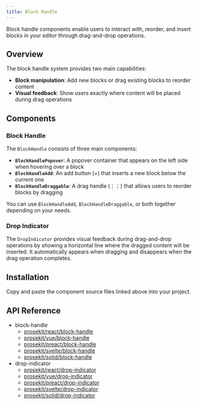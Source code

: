 ```yaml
---
title: Block Handle
---
```



Block handle components enable users to interact with, reorder, and insert blocks in your editor through drag-and-drop operations.

<Demo story="block-handle" />

## Overview

The block handle system provides two main capabilities:
- **Block manipulation**: Add new blocks or drag existing blocks to reorder content
- **Visual feedback**: Show users exactly where content will be placed during drag operations

## Components

### Block Handle

The `BlockHandle` consists of three main components:

- **`BlockHandlePopover`**: A popover container that appears on the left side when hovering over a block
- **`BlockHandleAdd`**: An add button (+) that inserts a new block below the current one
- **`BlockHandleDraggable`**: A drag handle (⋮⋮) that allows users to reorder blocks by dragging

You can use `BlockHandleAdd`, `BlockHandleDraggable`, or both together depending on your needs.

### Drop Indicator

The `DropIndicator` provides visual feedback during drag-and-drop operations by showing a horizontal line where the dragged content will be inserted. It automatically appears when dragging and disappears when the drag operation completes.

## Installation

Copy and paste the component source files linked above into your project.

## API Reference

- block-handle
  - [prosekit/react/block-handle](/references/react/block-handle)
  - [prosekit/vue/block-handle](/references/vue/block-handle)
  - [prosekit/preact/block-handle](/references/preact/block-handle)
  - [prosekit/svelte/block-handle](/references/svelte/block-handle)
  - [prosekit/solid/block-handle](/references/solid/block-handle)
- drop-indicator
  - [prosekit/react/drop-indicator](/references/react/drop-indicator)
  - [prosekit/vue/drop-indicator](/references/vue/drop-indicator)
  - [prosekit/preact/drop-indicator](/references/preact/drop-indicator)
  - [prosekit/svelte/drop-indicator](/references/svelte/drop-indicator)
  - [prosekit/solid/drop-indicator](/references/solid/drop-indicator)
